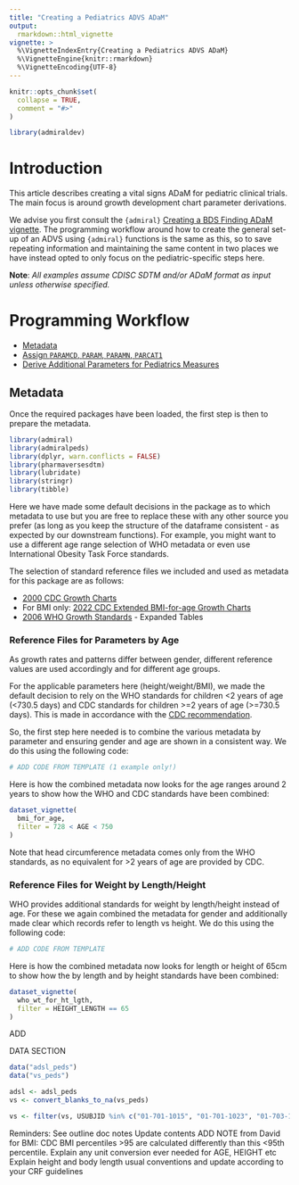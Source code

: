 ```yaml
---
title: "Creating a Pediatrics ADVS ADaM"
output: 
  rmarkdown::html_vignette
vignette: >
  %\VignetteIndexEntry{Creating a Pediatrics ADVS ADaM}
  %\VignetteEngine{knitr::rmarkdown}
  %\VignetteEncoding{UTF-8}
---
```


```r
knitr::opts_chunk$set(
  collapse = TRUE,
  comment = "#>"
)

library(admiraldev)
```

# Introduction

This article describes creating a vital signs ADaM for pediatric clinical
trials. The main focus is around growth development chart parameter
derivations.

We advise you first consult the `{admiral}`
[Creating a BDS Finding ADaM vignette](https://pharmaverse.github.io/admiral/articles/bds_finding.html).
The programming workflow around how to create the general set-up of an
ADVS using `{admiral}` functions is the same as this, so to save repeating
information and maintaining the same content in two places we have instead
opted to only focus on the pediatric-specific steps here.

**Note**: *All examples assume CDISC SDTM and/or ADaM format as input unless 
otherwise specified.*

# Programming Workflow

* [Metadata](#metadata)
* [Assign `PARAMCD`, `PARAM`, `PARAMN`, `PARCAT1`](#paramcd)
* [Derive Additional Parameters for Pediatrics Measures](#derive_param)

## Metadata {#metadata}

Once the required packages have been loaded, the first step is then to prepare
the metadata.

```r
library(admiral)
library(admiralpeds)
library(dplyr, warn.conflicts = FALSE)
library(pharmaversesdtm)
library(lubridate)
library(stringr)
library(tibble)
```

Here we have made some default decisions in the package as to which metadata
to use but you are free to replace these with any other source you prefer (as
long as you keep the structure of the dataframe consistent - as expected by
our downstream functions). For example, you might want to use a different
age range selection of WHO metadata or even use International Obesity Task Force
standards.

The selection of standard reference files we included and used as metadata for
this package are as follows:

- [2000 CDC Growth Charts](https://www.cdc.gov/growthcharts/percentile_data_files.htm)
- For BMI only: [2022 CDC Extended BMI-for-age Growth Charts](https://www.cdc.gov/growthcharts/extended-bmi.htm)
- [2006 WHO Growth Standards](https://www.who.int/toolkits/child-growth-standards/standards) - Expanded Tables

### Reference Files for Parameters by Age

As growth rates and patterns differ between gender, different reference values are
used accordingly and for different age groups.

For the applicable parameters here (height/weight/BMI), we made the default decision
to rely on the WHO standards for children <2 years of age (<730.5 days) and CDC
standards for children >=2 years of age (>=730.5 days). This is made in accordance
with the [CDC recommendation](https://www.cdc.gov/growthcharts/who_charts.htm).

So, the first step here needed is to combine the various metadata by parameter
and ensuring gender and age are shown in a consistent way. We do this using the
following code:

```r
# ADD CODE FROM TEMPLATE (1 example only!)
```

Here is how the combined metadata now looks for the age ranges around 2 years
to show how the WHO and CDC standards have been combined:

```r
dataset_vignette(
  bmi_for_age,
  filter = 728 < AGE < 750
)
```

Note that head circumference metadata comes only from the WHO standards, as
no equivalent for >2 years of age are provided by CDC.

### Reference Files for Weight by Length/Height

WHO provides additional standards for weight by length/height instead of
age. For these we again combined the metadata for gender and additionally
made clear which records refer to length vs height. We do this using the
following code:

```r
# ADD CODE FROM TEMPLATE
```

Here is how the combined metadata now looks for length or height of 65cm
to show how the by length and by height standards have been combined:

```r
dataset_vignette(
  who_wt_for_ht_lgth,
  filter = HEIGHT_LENGTH == 65
)
```

ADD

DATA SECTION
     
```r
data("adsl_peds")
data("vs_peds")

adsl <- adsl_peds
vs <- convert_blanks_to_na(vs_peds)
```
```r
vs <- filter(vs, USUBJID %in% c("01-701-1015", "01-701-1023", "01-703-1086", "01-703-1096", "01-707-1037", "01-716-1024"))
```




Reminders:
See outline doc notes
Update contents
ADD NOTE from David for BMI: CDC BMI percentiles >95 are calculated differently than this <95th percentile.
Explain any unit conversion ever needed for AGE, HEIGHT etc
Explain height and body length usual conventions and update according to your CRF guidelines
